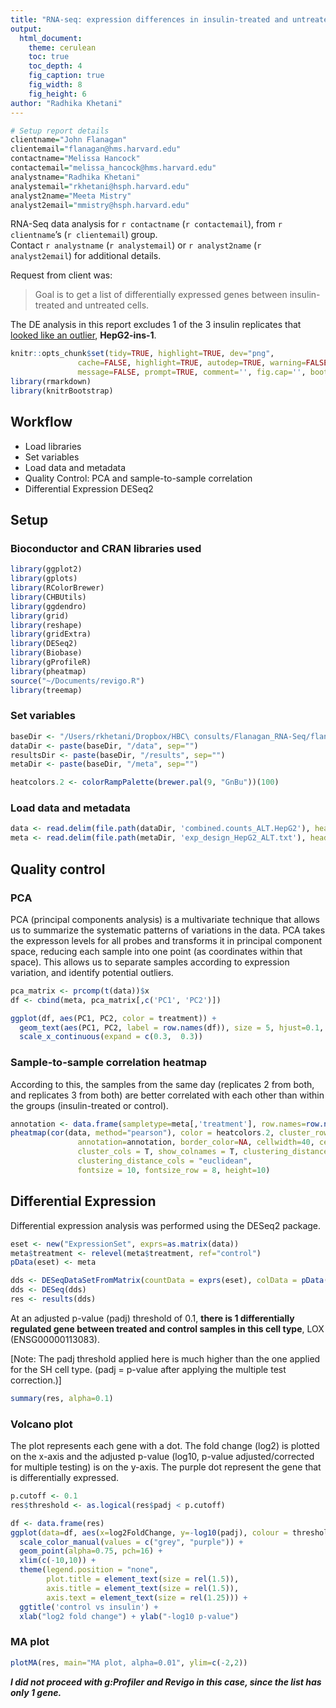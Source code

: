 ```yaml
---
title: "RNA-seq: expression differences in insulin-treated and untreated HepG2 cells"
output:
  html_document:
    theme: cerulean
    toc: true
    toc_depth: 4
    fig_caption: true
    fig_width: 8
    fig_height: 6
author: "Radhika Khetani"
---
```

```r
# Setup report details
clientname="John Flanagan"
clientemail="flanagan@hms.harvard.edu"
contactname="Melissa Hancock"
contactemail="melissa_hancock@hms.harvard.edu"
analystname="Radhika Khetani"
analystemail="rkhetani@hsph.harvard.edu"
analyst2name="Meeta Mistry"
analyst2email="mmistry@hsph.harvard.edu"
```

RNA-Seq data analysis for `r contactname` (`r contactemail`), from  `r clientname`'s (`r clientemail`) group. 
<br>Contact `r analystname` (`r analystemail`) or `r analyst2name` (`r analyst2email`)  for additional details. 
</br>

Request from client was:

> Goal is to get a list of differentially expressed genes between insulin-treated and untreated cells.

The DE analysis in this report excludes 1 of the 3 insulin replicates that [looked like an outlier](https://dl.dropboxusercontent.com/u/74036176/Flanagan_DESeq2/DESeq2-flanagan-HepG2.html#quality-control), **HepG2-ins-1**.

```r
knitr::opts_chunk$set(tidy=TRUE, highlight=TRUE, dev="png",
               cache=FALSE, highlight=TRUE, autodep=TRUE, warning=FALSE, error=FALSE,
               message=FALSE, prompt=TRUE, comment='', fig.cap='', bootstrap.show.code=FALSE)
library(rmarkdown)
library(knitrBootstrap)
```

## Workflow
* Load libraries
* Set variables
* Load data and metadata
* Quality Control: PCA and sample-to-sample correlation
* Differential Expression DESeq2

## Setup
### Bioconductor and CRAN libraries used

```r
library(ggplot2)
library(gplots)
library(RColorBrewer)
library(CHBUtils)
library(ggdendro)
library(grid)
library(reshape)
library(gridExtra)
library(DESeq2)
library(Biobase)
library(gProfileR)
library(pheatmap)
source("~/Documents/revigo.R")
library(treemap)
```

### Set variables
```r
baseDir <- "/Users/rkhetani/Dropbox/HBC\ consults/Flanagan_RNA-Seq/flanagan-bcbio/DESeq2/"
dataDir <- paste(baseDir, "/data", sep="")
resultsDir <- paste(baseDir, "/results", sep="")
metaDir <- paste(baseDir, "/meta", sep="")

heatcolors.2 <- colorRampPalette(brewer.pal(9, "GnBu"))(100)
```

### Load data and metadata
```r
data <- read.delim(file.path(dataDir, 'combined.counts_ALT.HepG2'), header=T, sep="\t", row.names=1, as.is=T) 
meta <- read.delim(file.path(metaDir, 'exp_design_HepG2_ALT.txt'), header=T, sep=",", row.names=1)
```

## Quality control

### PCA
PCA (principal components analysis) is a multivariate technique that allows us to summarize the systematic patterns of variations in the data. PCA takes the expresson levels for all probes and transforms it in principal component space, reducing each sample into one point (as coordinates within that space). This allows us to separate samples according to expression variation, and identify potential outliers.

```r
pca_matrix <- prcomp(t(data))$x
df <- cbind(meta, pca_matrix[,c('PC1', 'PC2')])

ggplot(df, aes(PC1, PC2, color = treatment)) + 
  geom_text(aes(PC1, PC2, label = row.names(df)), size = 5, hjust=0.1, vjust=0.1) +
  scale_x_continuous(expand = c(0.3,  0.3))
```

### Sample-to-sample correlation heatmap

According to this, the samples from the same day (replicates 2 from both, and replicates 3 from both) are better correlated with each other than within the groups (insulin-treated or control).                          
```r
annotation <- data.frame(sampletype=meta[,'treatment'], row.names=row.names(meta))
pheatmap(cor(data, method="pearson"), color = heatcolors.2, cluster_rows = T, show_rownames = T,
               annotation=annotation, border_color=NA, cellwidth=40, cellheight=40,
               cluster_cols = T, show_colnames = T, clustering_distance_rows = "euclidean", 
               clustering_distance_cols = "euclidean", 
               fontsize = 10, fontsize_row = 8, height=10)
```

## Differential Expression
Differential expression analysis was performed using the DESeq2 package.

```r
eset <- new("ExpressionSet", exprs=as.matrix(data))
meta$treatment <- relevel(meta$treatment, ref="control")
pData(eset) <- meta

dds <- DESeqDataSetFromMatrix(countData = exprs(eset), colData = pData(eset), design = ~ treatment)
dds <- DESeq(dds)
res <- results(dds)
```

At an adjusted p-value (padj) threshold of 0.1, **there is 1 differentially regulated gene between treated and control samples in this cell type**, LOX (ENSG00000113083).

[Note: The padj threshold applied here is much higher than the one applied for the SH cell type. (padj = p-value after applying the multiple test correction.)]

```r
summary(res, alpha=0.1)
```

### Volcano plot
The plot represents each gene with a dot. The fold change (log2) is plotted on the x-axis and the adjusted p-value (log10, p-value adjusted/corrected for multiple testing) is on the y-axis. The purple dot represent the gene that is differentially expressed.

```r

p.cutoff <- 0.1
res$threshold <- as.logical(res$padj < p.cutoff)

df <- data.frame(res)
ggplot(data=df, aes(x=log2FoldChange, y=-log10(padj), colour = threshold)) +
  scale_color_manual(values = c("grey", "purple")) +
  geom_point(alpha=0.75, pch=16) +
  xlim(c(-10,10)) +
  theme(legend.position = "none",
        plot.title = element_text(size = rel(1.5)),
        axis.title = element_text(size = rel(1.5)),
        axis.text = element_text(size = rel(1.25))) +
  ggtitle('control vs insulin') +
  xlab("log2 fold change") + ylab("-log10 p-value")
```

### MA plot
```r
plotMA(res, main="MA plot, alpha=0.01", ylim=c(-2,2))
```

***I did not proceed with g:Profiler and Revigo in this case, since the list has only 1 gene.***